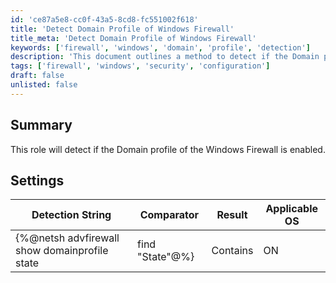 ```yaml
---
id: 'ce87a5e8-cc0f-43a5-8cd8-fc551002f618'
title: 'Detect Domain Profile of Windows Firewall'
title_meta: 'Detect Domain Profile of Windows Firewall'
keywords: ['firewall', 'windows', 'domain', 'profile', 'detection']
description: 'This document outlines a method to detect if the Domain profile of the Windows Firewall is enabled on a Windows operating system. It includes the detection string, comparator, and applicable operating systems.'
tags: ['firewall', 'windows', 'security', 'configuration']
draft: false
unlisted: false
---
```

## Summary

This role will detect if the Domain profile of the Windows Firewall is enabled.

## Settings

| Detection String                                             | Comparator | Result | Applicable OS |
|------------------------------------------------------------|------------|--------|----------------|
| \{%@netsh advfirewall show domainprofile state| find "State"@%} | Contains   | ON     | Windows        |













